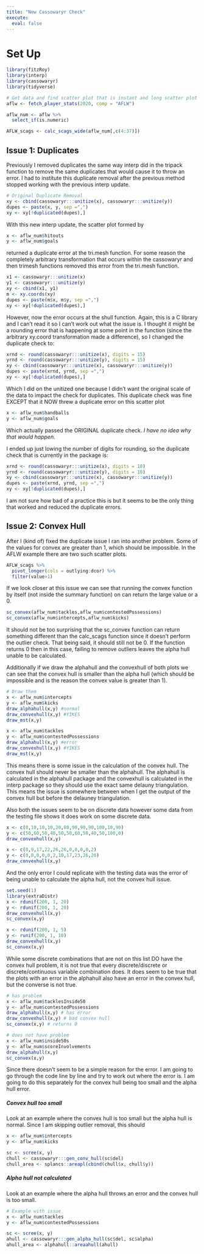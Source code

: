 ```yaml
---
title: "New Cassowaryr Check"
execute:
  eval: false
---
```

# Set Up
```r
library(fitzRoy)
library(interp)
library(cassowaryr)
library(tidyverse)

# Get data and find scatter plot that is instant and long scatter plot
aflw <- fetch_player_stats(2020, comp = "AFLW")

aflw_num <- aflw %>%
  select_if(is.numeric)

AFLW_scags <- calc_scags_wide(aflw_num[,c(4:37)])
```

## Issue 1: Duplicates
Previously I removed duplicates the same way interp did in the tripack function to remove the same duplicates that would cause it to throw an error. I had to institute this duplicate removal after the previous method stopped working with the previous interp update.

```r
# Original Duplicate Removal
xy <- cbind(cassowaryr:::unitize(x), cassowaryr:::unitize(y))
dupes <- paste(x, y, sep =",")
xy <- xy[!duplicated(dupes),]
```

With this new interp update, the scatter plot formed by 

```r
x <- aflw_num$hitouts
y <- aflw_num$goals
```

returned a duplicate error at the tri.mesh function. For some reason the completely arbitrary transformation that occurs within the cassowaryr and then trimesh functions removed this error from the tri.mesh function.

```r
x1 <- cassowaryr:::unitize(x)
y1 <- cassowaryr:::unitize(y)
xy <- cbind(x1, y1)
m <- xy.coords(xy)
dupes <- paste(m$x, m$y, sep =",")
xy <- xy[!duplicated(dupes),]
```

However, now the error occurs at the shull function. Again, this is a C library and I can't read it so I can't work out what the issue is. I thought it might be a rounding error that is happening at some point in the function (since the arbitrary xy.coord transformation made a difference), so I changed the duplicate check to:

```r
xrnd <- round(cassowaryr:::unitize(x), digits = 15)
yrnd <- round(cassowaryr:::unitize(y), digits = 15)
xy <- cbind(cassowaryr:::unitize(x), cassowaryr:::unitize(y))
dupes <- paste(xrnd, yrnd, sep =",")
xy <- xy[!duplicated(dupes),]
```

Which I did on the unitized one because I didn't want the original scale of the data to impact the check for duplicates. This duplicate check was fine EXCEPT that it NOW threw a duplicate error on this scatter plot

```r
x <- aflw_num$handballs
y <- aflw_num$goals
```

Which actually passed the ORIGINAL duplicate check. *I have no idea why that would happen*.

I ended up just lowing the number of digits for rounding, so the duplicate check that is currently in the package is:
```r
xrnd <- round(cassowaryr:::unitize(x), digits = 10)
yrnd <- round(cassowaryr:::unitize(y), digits = 10)
xy <- cbind(cassowaryr:::unitize(x), cassowaryr:::unitize(y))
dupes <- paste(xrnd, yrnd, sep =",")
xy <- xy[!duplicated(dupes),]
```

I am not sure how bad of a practice this is but it seems to be the only thing that worked and reduced the duplicate errors.

## Issue 2: Convex Hull
After I (kind of) fixed the duplicate issue I ran into another problem. Some of the values for convex are greater than 1, which should be impossible. In the AFLW example there are two such scatter plots. 

```r
AFLW_scags %>%
  pivot_longer(cols = outlying:dcor) %>%
  filter(value>1)
```

If we look closer at this issue we can see that running the convex function by itself (not inside the summary function) on can return the large value or a 0.

```r
sc_convex(aflw_num$tackles,aflw_num$contestedPossessions)
sc_convex(aflw_num$intercepts,aflw_num$kicks)
```

It should not be too surprising that the sc_convex function can return something different than the calc_scags function since it doesn't perform the outlier check. That being said, it should still not be 0. If the function returns 0 then in this case, failing to remove outliers leaves the alpha hull unable to be calculated.

Additionally if we draw the alphahull and the convexhull of both plots we can see that the convex hull is smaller than the alpha hull (which should be impossible and is the reason the convex value is greater than 1). 

```r
# Draw them
x <- aflw_num$intercepts
y <- aflw_num$kicks
draw_alphahull(x,y) #normal
draw_convexhull(x,y) #YIKES
draw_mst(x,y)

x <- aflw_num$tackles
y <- aflw_num$contestedPossessions
draw_alphahull(x,y) #error
draw_convexhull(x,y) #YIKES
draw_mst(x,y)
```

This means there is some issue in the calculation of the convex hull. The convex hull should never be smaller than the alphahull. The alphahull is calculated in the alphahull package and the convexhull is calculated in the interp package so they should use the exact same delauny triangulation. This means the issue is somewhere between when I get the output of the convex hull but before the delauney triangulation.

Also both the issues seem to be on discrete data however some data from the testing file shows it does work on some discrete data. 
```r
x <- c(0,10,10,10,20,80,90,90,90,100,10,90)
y <- c(50,60,50,40,50,50,60,50,40,50,100,0)
draw_convexhull(x,y)

x <- c(0,9,17,22,26,26,0,0,0,0,2)
y <- c(0,0,0,0,0,2,10,17,23,26,26)
draw_convexhull(x,y)
```

And the only error I could replicate with the testing data was the error of being unable to calculate the alpha hull, not the convex hull issue. 

```r
set.seed(1)
library(extraDistr)
x <- rdunif(200, 1, 20)
y <- rdunif(200, 1, 20)
draw_convexhull(x,y)
sc_convex(x,y)

x <- rdunif(200, 1, 5)
y <- runif(200, 1, 10)
draw_convexhull(x,y)
sc_convex(x,y)
```

While some discrete combinations that are not on this list DO have the convex hull problem, it is not true that every discrete/discrete or discrete/continuous variable combination does. It does seem to be true that the plots with an error in the alphahull also have an error in the convex hull, but the converse is not true.

```r
# has problem
x <- aflw_num$tacklesInside50
y <- aflw_num$contestedPossessions
draw_alphahull(x,y) # has error
draw_convexhull(x,y) # bad convex hull
sc_convex(x,y) # returns 0

# does not have problem
x <- aflw_num$inside50s
y <- aflw_num$scoreInvolvements
draw_alphahull(x,y)
sc_convex(x,y)
```
Since there doesn't seem to be a simple reason for the error. I am going to go through the code line by line and try to work out where the error is. I am going to do this separately for the convex hull being too small and the alpha hull error.

##### Convex hull too small
Look at an example where the convex hull is too small but the alpha hull is normal. Since I am skipping outlier removal, this should
```r
x <- aflw_num$intercepts
y <- aflw_num$kicks

sc <- scree(x, y)
chull <- cassowaryr:::gen_conv_hull(sc$del)
chull_area <- splancs::areapl(cbind(chull$x, chull$y))
```

##### Alpha hull not calculated
Look at an example where the alpha hull throws an error and the convex hull is too small.
```r
# Example with issue
x <- aflw_num$tackles
y <- aflw_num$contestedPossessions

sc <- scree(x, y)
ahull <- cassowaryr:::gen_alpha_hull(sc$del, sc$alpha)
ahull_area <- alphahull::areaahull(ahull)
```